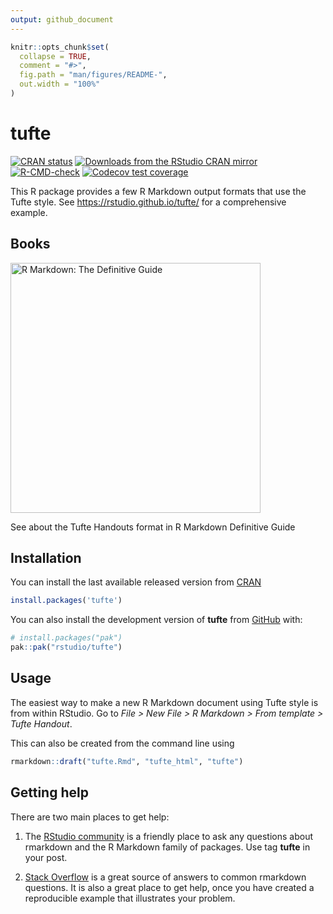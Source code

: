 ```yaml
---
output: github_document
---
```


<!-- README.md is generated from README.Rmd. Please edit that file -->

```r
knitr::opts_chunk$set(
  collapse = TRUE,
  comment = "#>",
  fig.path = "man/figures/README-",
  out.width = "100%"
)
```

# tufte

<!-- badges: start -->

[![CRAN status](https://www.r-pkg.org/badges/version/tufte)](https://CRAN.R-project.org/package=tufte)
[![Downloads from the RStudio CRAN mirror](https://cranlogs.r-pkg.org/badges/tufte)](https://cran.r-project.org/package=tufte)
[![R-CMD-check](https://github.com/rstudio/tufte/actions/workflows/R-CMD-check.yaml/badge.svg)](https://github.com/rstudio/tufte/actions/workflows/R-CMD-check.yaml)
[![Codecov test coverage](https://codecov.io/gh/rstudio/tufte/graph/badge.svg)](https://app.codecov.io/gh/rstudio/tufte)
<!-- badges: end -->

This R package provides a few R Markdown output formats that use the Tufte style. See <https://rstudio.github.io/tufte/> for a comprehensive example.

## Books

<a href="https://bookdown.org/yihui/rmarkdown/tufte-handouts.html"><img src="https://bookdown.org/yihui/rmarkdown/images/cover.png" alt="R Markdown: The Definitive Guide" class="book" height="400"/></a>

See about the Tufte Handouts format in R Markdown Definitive Guide

## Installation

You can install the last available released version from [CRAN](https://cran.r-project.org/package=tufte)

``` r
install.packages('tufte')
```

You can also install the development version of **tufte** from [GitHub](https://github.com/) with:

``` r
# install.packages("pak")
pak::pak("rstudio/tufte")
```

## Usage

The easiest way to make a new R Markdown document using Tufte style is from within RStudio. Go to _File > New File > R Markdown > From template > Tufte Handout_.

This can also be created from the command line using

```r
rmarkdown::draft("tufte.Rmd", "tufte_html", "tufte")
```

## Getting help

There are two main places to get help:

1. The [RStudio community](https://forum.posit.co/c/quarto-r-markdown/10) is a friendly place to ask any questions about rmarkdown and the R Markdown family of packages. Use tag **tufte** in your post.

1. [Stack Overflow](https://stackoverflow.com/questions/tagged/r-markdown+tufte) is a great source of answers to common rmarkdown questions. It is also a great place to get help, once you have created a reproducible example that illustrates your problem.
